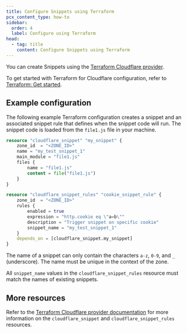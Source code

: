 ```yaml
---
title: Configure Snippets using Terraform
pcx_content_type: how-to
sidebar:
  order: 4
  label: Configure using Terraform
head:
  - tag: title
    content: Configure Snippets using Terraform
---
```


You can create Snippets using the [Terraform Cloudflare provider](https://registry.terraform.io/providers/cloudflare/cloudflare/latest).

To get started with Terraform for Cloudflare configuration, refer to [Terraform: Get started](/terraform/installing/).

## Example configuration

The following example Terraform configuration creates a snippet and an associated snippet rule that defines when the snippet code will run. The snippet code is loaded from the `file1.js` file in your machine.

```tf
resource "cloudflare_snippet" "my_snippet" {
	zone_id  = "<ZONE_ID>"
	name = "my_test_snippet_1"
	main_module = "file1.js"
	files {
		name = "file1.js"
		content = file("file1.js")
	}
}

resource "cloudflare_snippet_rules" "cookie_snippet_rule" {
	zone_id  = "<ZONE_ID>"
	rules {
		enabled = true
		expression = "http.cookie eq \"a=b\""
		description = "Trigger snippet on specific cookie"
		snippet_name = "my_test_snippet_1"
	}
	depends_on = [cloudflare_snippet.my_snippet]
}
```

The name of a snippet can only contain the characters `a-z`, `0-9`, and `_` (underscore). The name must be unique in the context of the zone.

All `snippet_name` values in the `cloudflare_snippet_rules` resource must match the names of existing snippets.

## More resources

Refer to the [Terraform Cloudflare provider documentation](https://registry.terraform.io/providers/cloudflare/cloudflare/latest/docs) for more information on the `cloudflare_snippet` and `cloudflare_snippet_rules` resources.
